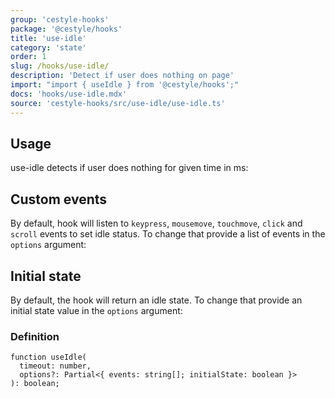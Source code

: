 ```yaml
---
group: 'cestyle-hooks'
package: '@cestyle/hooks'
title: 'use-idle'
category: 'state'
order: 1
slug: /hooks/use-idle/
description: 'Detect if user does nothing on page'
import: "import { useIdle } from '@cestyle/hooks';"
docs: 'hooks/use-idle.mdx'
source: 'cestyle-hooks/src/use-idle/use-idle.ts'
---
```



## Usage

use-idle detects if user does nothing for given time in ms:

<Demo data={HooksDemos.useIdleDemo} />

## Custom events

By default, hook will listen to `keypress`, `mousemove`, `touchmove`, `click` and `scroll` events to set idle status.
To change that provide a list of events in the `options` argument:

<Demo data={HooksDemos.useIdleEvents} />

## Initial state

By default, the hook will return an idle state.
To change that provide an initial state value in the `options` argument:

<Demo data={HooksDemos.useIdleInitialState} />

### Definition

```tsx
function useIdle(
  timeout: number,
  options?: Partial<{ events: string[]; initialState: boolean }>
): boolean;
```

